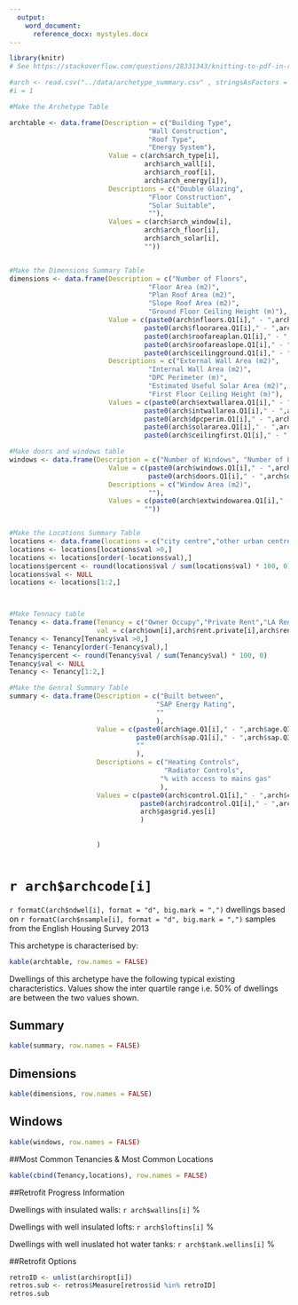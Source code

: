 ```yaml
---
  output: 
    word_document:
      reference_docx: mystyles.docx
---
```

  
```r
library(knitr) 
# See https://stackoverflow.com/questions/28331343/knitting-to-pdf-in-r for info

#arch <- read.csv("../data/archetype_summary.csv" , stringsAsFactors = FALSE)
#i = 1

#Make the Archetype Table

archtable <- data.frame(Description = c("Building Type",
                                   "Wall Construction",
                                   "Roof Type",
                                   "Energy System"), 
                         Value = c(arch$arch_type[i],
                                  arch$arch_wall[i],
                                  arch$arch_roof[i],
                                  arch$arch_energy[i]),
                         Descriptions = c("Double Glazing", 
                                   "Floor Construction", 
                                   "Solar Suitable", 
                                   ""), 
                         Values = c(arch$arch_window[i],
                                  arch$arch_floor[i],
                                  arch$arch_solar[i],
                                  ""))


#Make the Dimensions Summary Table
dimensions <- data.frame(Description = c("Number of Floors",
                                   "Floor Area (m2)",
                                   "Plan Roof Area (m2)",
                                   "Slope Roof Area (m2)",
                                   "Ground Floor Ceiling Height (m)"), 
                         Value = c(paste0(arch$nfloors.Q1[i]," - ",arch$nfloors.Q3[i]),
                                  paste0(arch$floorarea.Q1[i]," - ",arch$floorarea.Q3[i]),
                                  paste0(arch$roofareaplan.Q1[i]," - ",arch$roofareaplan.Q3[i]),
                                  paste0(arch$roofareaslope.Q1[i]," - ",arch$roofareaslope.Q3[i]),
                                  paste0(arch$ceilingground.Q1[i]," - ",arch$ceilingground.Q3[i])),
                         Descriptions = c("External Wall Area (m2)", 
                                   "Internal Wall Area (m2)", 
                                   "DPC Perimeter (m)", 
                                   "Estimated Useful Solar Area (m2)",
                                   "First Floor Ceiling Height (m)"), 
                         Values = c(paste0(arch$extwallarea.Q1[i]," - ",arch$extwallarea.Q3[i]),
                                  paste0(arch$intwallarea.Q1[i]," - ",arch$intwallarea.Q3[i]),
                                  paste0(arch$dpcperim.Q1[i]," - ",arch$dpcperim.Q3[i]),
                                  paste0(arch$solararea.Q1[i]," - ",arch$solararea.Q3[i]),
                                  paste0(arch$ceilingfirst.Q1[i]," - ",arch$ceilingfirst.Q3[i])) )

#Make doors and windows table
windows <- data.frame(Description = c("Number of Windows", "Number of External Doors"), 
                         Value = c(paste0(arch$windows.Q1[i]," - ",arch$windows.Q3[i]),
                                   paste0(arch$doors.Q1[i]," - ",arch$doors.Q3[i])),
                         Descriptions = c("Window Area (m2)", 
                                   ""), 
                         Values = c(paste0(arch$extwindowarea.Q1[i]," - ",arch$extwindowarea.Q3[i]),
                                  ""))


#Make the Locations Summary Table
locations <- data.frame(locations = c("city centre","other urban centre","suburban residential","rural residential","village centre","rural"), val = c(arch$citycentre[i], arch$otherurban[i], arch$suburban[i], arch$ruralres[i], arch$villagecentre[i], arch$rural[i]))
locations <- locations[locations$val >0,]
locations <- locations[order(-locations$val),]
locations$percent <- round(locations$val / sum(locations$val) * 100, 0)
locations$val <- NULL
locations <- locations[1:2,]



#Make Tennacy table
Tenancy <- data.frame(Tenancy = c("Owner Occupy","Private Rent","LA Rent","RSL Rent"), 
                      val = c(arch$own[i],arch$rent.private[i],arch$rent.la[i],arch$rent.rsl[i]))
Tenancy <- Tenancy[Tenancy$val >0,]
Tenancy <- Tenancy[order(-Tenancy$val),]
Tenancy$percent <- round(Tenancy$val / sum(Tenancy$val) * 100, 0)
Tenancy$val <- NULL
Tenancy <- Tenancy[1:2,]

#Make the Genral Summary Table
summary <- data.frame(Description = c("Built between",
                                     "SAP Energy Rating",
                                     ""
                                     ),
                      Value = c(paste0(arch$age.Q1[i]," - ",arch$age.Q3[i]),
                                paste0(arch$sap.Q1[i]," - ",arch$sap.Q3[i]),
                                ""
                                ),
                      Descriptions = c("Heating Controls",
                                       "Radiator Controls",
                                      "% with access to mains gas"
                                      ),
                      Values = c(paste0(arch$control.Q1[i]," - ",arch$control.Q3[i]),
                                 paste0(arch$radcontrol.Q1[i]," - ",arch$radcontrol.Q3[i]),
                                 arch$gasgrid.yes[i]
                                 )
                      
                      
                      )



```


# `r arch$archcode[i]`

`r formatC(arch$ndwel[i], format = "d", big.mark = ",")` dwellings based on `r formatC(arch$nsample[i], format = "d", big.mark = ",")` samples from the English Housing Survey 2013

This archetype is characterised by:

```r
kable(archtable, row.names = FALSE)
```

Dwellings of this archetype have the following typical existing characteristics. Values show the inter quartile range i.e. 50% of dwellings are between the two values shown.

## Summary
```r
kable(summary, row.names = FALSE)
```

## Dimensions
```r
kable(dimensions, row.names = FALSE)
```

## Windows
```r
kable(windows, row.names = FALSE)
```


##Most Common Tenancies & Most Common Locations
```r
kable(cbind(Tenancy,locations), row.names = FALSE)
```

##Retrofit Progress Information

Dwellings with insulated  walls: `r arch$wallins[i]` %

Dwellings with well insulated lofts: `r arch$loftins[i] ` %

Dwellings with well inuslated hot water tanks: `r arch$tank.wellins[i]` %

##Retrofit Options
```r
retroID <- unlist(arch$ropt[i])
retros.sub <- retros$Measure[retros$id %in% retroID]
retros.sub
```
